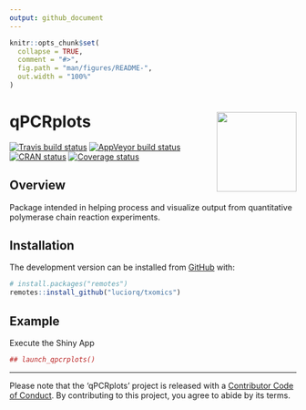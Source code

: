 ```yaml
---
output: github_document
---
```


<!-- README.md is generated from README.Rmd. Please edit that file -->

```r
knitr::opts_chunk$set(
  collapse = TRUE,
  comment = "#>",
  fig.path = "man/figures/README-",
  out.width = "100%"
)
```

# qPCRplots <img src="man/figures/logo.png" align="right" height=140/>

[![Travis build status](https://travis-ci.com/luciorq/qPCRplots.svg?branch=master)](https://travis-ci.com/luciorq/qPCRplots)
[![AppVeyor build status](https://ci.appveyor.com/api/projects/status/github/luciorq/qPCRplots?branch=master&svg=true)](https://ci.appveyor.com/project/luciorq/qPCRplots)
[![CRAN status](https://www.r-pkg.org/badges/version/qPCRplots)](https://cran.r-project.org/package=qPCRplots)
[![Coverage status](https://codecov.io/gh/luciorq/qPCRplots/branch/master/graph/badge.svg)](https://codecov.io/github/luciorq/qPCRplots?branch=master)

## Overview

Package intended in helping process and visualize output from quantitative polymerase chain reaction experiments.

## Installation

<!--
You can install the released version of qPCRplots from [CRAN](https://CRAN.R-project.org) with:

``` r
## install.packages("qPCRplots")
```
-->

The development version can be installed from [GitHub](https://github.com/) with:

``` r
# install.packages("remotes")
remotes::install_github("luciorq/txomics")
```

## Example

Execute the Shiny App

```r
## launch_qpcrplots()
```

----

 Please note that the 'qPCRplots' project is released with a [Contributor Code of Conduct](CODE_OF_CONDUCT.md). By contributing to this project, you agree to abide by its terms.
